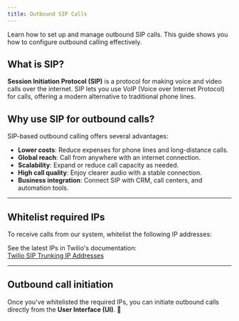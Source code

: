 ```yaml
---
title: Outbound SIP Calls
---
```


Learn how to set up and manage outbound SIP calls. This guide shows you how to configure outbound calling effectively.

## What is SIP?
**Session Initiation Protocol (SIP)** is a protocol for making voice and video calls over the internet. SIP lets you use VoIP (Voice over Internet Protocol) for calls, offering a modern alternative to traditional phone lines.

## Why use SIP for outbound calls?
SIP-based outbound calling offers several advantages:
- **Lower costs**: Reduce expenses for phone lines and long-distance calls.
- **Global reach**: Call from anywhere with an internet connection.
- **Scalability**: Expand or reduce call capacity as needed.
- **High call quality**: Enjoy clearer audio with a stable connection.
- **Business integration**: Connect SIP with CRM, call centers, and automation tools.

---

## Whitelist required IPs
To receive calls from our system, whitelist the following IP addresses:

See the latest IPs in Twilio's documentation:  
[Twilio SIP Trunking IP Addresses](https://www.twilio.com/docs/sip-trunking/ip-addresses)

---

## Outbound call initiation
Once you've whitelisted the required IPs, you can initiate outbound calls directly from the **User Interface (UI)**. 🚀

